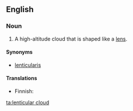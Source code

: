 ==English==

===Noun===
{{wikipedia}}
{{en-noun|head=[[lenticular]] [[cloud]]}}

# {{context|meteorology|lang=en}} A high-altitude cloud that is shaped like a [[lens]].

====Synonyms====
* [[lenticularis]]

====Translations====
{{trans-top|type of cloud}}
* Finnish: {{t|fi|mantelipilvi}}
{{trans-mid}}
{{trans-bottom}}

[[ta:lenticular cloud]]